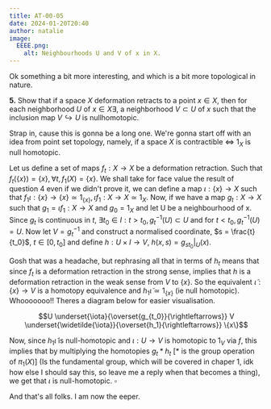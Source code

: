```yaml
---
title: AT-00-05
date: 2024-01-20T20:40
author: natalie
image:
  EEEE.png:
    alt: Neighbourhoods U and V of x in X.
---
```


Ok something a bit more interesting, and which is a bit more topological in nature.

**5.** Show that if a space $X$ deformation retracts to a point $x\in X$, then for each
neighborhood $U$ of $x \in X \exists$, a neighborhood $V \subset U$ of $x$ such that the
inclusion map $V\hookrightarrow U$ is nullhomotopic.

Strap in, cause this is gonna be a long one. We're gonna start off with an idea from point
set topology, namely, if a space $X$ is contractible $\Longleftrightarrow$ $1_X$ is null
homotopic.

Let us define a set of maps $f_t : X \to X$ be a deformation retraction. Such that
$f_t(\{x\}) = \{x\}, \forall t, f_1(X) = \{x\}$. We shall take for face value the result
of question 4 even if we didn't prove it, we can define a map $\iota : \{x\} \to X$ such
that $f_1 \iota : \{x\} \to \{x\} \simeq 1_{\{x\}}, \iota f_1 : X \to X \simeq 1_X$. Now,
if we have a map $g_t : X \to X$ such that $g_1 = \iota f_1 : X \to X$ and $g_0 = 1_X$ and
let U be a neighbourhood of x. Since $g_t$ is continuous in $t$,
$\exists t_0 \in I : t> t_0, g^{-1}_t(U) \subset U$ and for $t<t_0,g^{-1}_t(U) = U$. Now
let $V=g^{-1}_t$ and construct a normalised coordinate, $s = \frac{t}{t_0}$,
$t \in [0, t_0]$ and define $h:U \times I \to V$, $h(x,s) = g_{st_0}|_U(x)$.

Gosh that was a headache, but rephrasing all that in terms of $h_t$ means that since $f_t$
is a deformation retraction in the strong sense, implies that $h$ is a deformation
retraction in the weak sense from $V$ to $\{x\}$. So the equivalent
$\widetilde{\iota}: \{x\} \to V$ is a homotopy equivalence and
$h_1 \widetilde{\iota} \simeq 1_{\{x\}}$ (ie null homotopic). Whooooooo!! Theres a diagram
below for easier visualisation.

$$U \underset{\iota}{\overset{g_{t_0}}{\rightleftarrows}} V \underset{\widetilde{\iota}}{\overset{h_1}{\rightleftarrows}} \{x\}$$

Now, since $h_1 \widetilde{\iota}$ is null-homotopic and $\iota :U \to V$ is homotopic to
$1_V$ via $f$, this implies that by multiplying the homotopies $g_t * h_t$ $[ *$ is the
group operation of $\pi_1(X)]$ (Is the fundamental group, which will be covered in chaper
1, idk how else I should say this, so leave me a reply when that becomes a thing), we get
that $\iota$ is null-homotopic. $\square$

And that's all folks. I am now the eeper.
